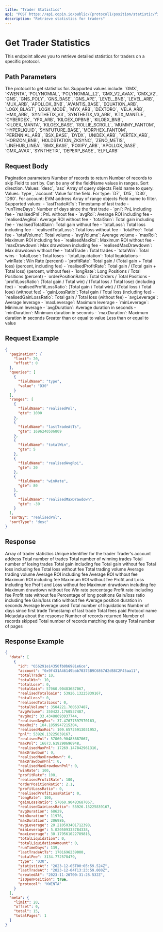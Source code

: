 ```yaml
---
title: "Trader Statistics"
api: "POST https://api.copin.io/public/{protocol}/position/statistic/filter"
description: "Retrieve statistics for traders"
---
```


# Get Trader Statistics

This endpoint allows you to retrieve detailed statistics for traders on a specific protocol.

## Path Parameters

<ParamField path="protocol" type="string" required>
  The protocol to get statistics for. Supported values include: `GMX`, `KWENTA`,
  `POLYNOMIAL`, `POLYNOMIAL_L2`, `GMX_V2_AVAX`, `GMX_V2`, `GNS`, `GNS_POLY`,
  `GNS_BASE`, `GNS_APE`, `LEVEL_BNB`, `LEVEL_ARB`, `MUX_ARB`, `APOLLOX_BNB`,
  `AVANTIS_BASE`, `EQUATION_ARB`, `LOGX_BLAST`, `LOGX_MODE`, `MYX_ARB`,
  `DEXTORO`, `VELA_ARB`, `HMX_ARB`, `SYNTHETIX_V3`, `SYNTHETIX_V3_ARB`,
  `KTX_MANTLE`, `CYBERDEX`, `YFX_ARB`, `KILOEX_OPBNB`, `KILOEX_BNB`,
  `KILOEX_MANTA`, `KILOEX_BASE`, `ROLLIE_SCROLL`, `MUMMY_FANTOM`, `HYPERLIQUID`,
  `SYNFUTURE_BASE`, `MORPHEX_FANTOM`, `PERENNIAL_ARB`, `BSX_BASE`, `DYDX`,
  `UNIDEX_ARB`, `VERTEX_ARB`, `HORIZON_BNB`, `HOLDSTATION_ZKSYNC`, `ZENO_METIS`,
  `LINEHUB_LINEA`, `BMX_BASE`, `FOXIFY_ARB`, `APOLLOX_BASE`, `GMX_AVAX`,
  `SYNTHETIX`, `DEPERP_BASE`, `ELFI_ARB`
</ParamField>

## Request Body

<ParamField body="pagination" type="object">
  Pagination parameters
  <Expandable title="properties">
    <ParamField body="limit" type="number">
      Number of records to return
    </ParamField>
    <ParamField body="offset" type="number">
      Number of records to skip
    </ParamField>
  </Expandable>
</ParamField>

<ParamField body="sortBy" type="string">
  Field to sort by. Can be any of the fieldName values in ranges.
</ParamField>

<ParamField body="sortType" type="string">
  Sort direction. Values: `desc`, `asc`
</ParamField>

<ParamField body="queries" type="array">
  Array of query objects
  <Expandable title="properties">
    <ParamField body="fieldName" type="string">
      Field name to query. Values: `type`, `account`
    </ParamField>
    <ParamField body="value" type="string">
      Value for the field. For type: `D7`, `D15`, `D30`, `D60`. For account: EVM
      address
    </ParamField>
  </Expandable>
</ParamField>

<ParamField body="ranges" type="array">
  Array of range objects
  <Expandable title="properties">
    <ParamField body="fieldName" type="string">
      Field name to filter. Supported values: - `lastTradeAtTs`: Timestamp of
      last trade - `runTimeDays`: Number of days since the first trade - `pnl`:
      PnL including fee - `realisedPnl`: PnL without fee - `avgRoi`: Average ROI
      including fee - `realisedAvgRoi`: Average ROI without fee - `totalGain`:
      Total gain including fee - `realisedTotalGain`: Total gain without fee -
      `totalLoss`: Total loss including fee - `realisedTotalLoss`: Total loss
      without fee - `totalFee`: Total fee - `totalVolume`: Total volume -
      `avgVolume`: Average volume - `maxRoi`: Maximum ROI including fee -
      `realisedMaxRoi`: Maximum ROI without fee - `maxDrawdown`: Max drawdown
      including fee - `realisedMaxDrawdown`: Max drawdown without fee -
      `totalTrade`: Total trades - `totalWin`: Total wins - `totalLose`: Total
      loses - `totalLiquidation`: Total liquidations - `winRate`: Win Rate
      (percent) - `profitRate`: Total gain / (Total gain + Total loss) (percent,
      including fee) - `realisedProfitRate`: Total gain / (Total gain + Total
      loss) (percent, without fee) - `longRate`: Long Positions / Total
      Positions (percent) - `orderPositionRatio`: Total Orders / Total Positions
      - `profitLossRatio`: (Total gain / Total win) / (Total loss / Total lose)
      (including fee) - `realisedProfitLossRatio`: (Total gain / Total win) /
      (Total loss / Total lose) (without fee) - `gainLossRatio`: Total gain /
      Total loss (including fee) - `realisedGainLossRatio`: Total gain / Total
      loss (without fee) - `avgLeverage`: Average leverage - `maxLeverage`:
      Maximum leverage - `minLeverage`: Minimum leverage - `avgDuration`:
      Average duration in seconds - `minDuration`: Minimum duration in seconds -
      `maxDuration`: Maximum duration in seconds
    </ParamField>
    <ParamField body="gte" type="number">
      Greater than or equal to value
    </ParamField>
    <ParamField body="lte" type="number">
      Less than or equal to value
    </ParamField>
  </Expandable>
</ParamField>

## Request Example

```json
{
  "pagination": {
    "limit": 20,
    "offset": 0
  },
  "queries": [
    {
      "fieldName": "type",
      "value": "D30"
    }
  ],
  "ranges": [
    {
      "fieldName": "realisedPnl",
      "gte": 1000
    },
    {
      "fieldName": "lastTradeAtTs",
      "gte": 1696240506809
    },
    {
      "fieldName": "totalWin",
      "gte": 5
    },
    {
      "fieldName": "realisedAvgRoi",
      "gte": 20
    },
    {
      "fieldName": "winRate",
      "gte": 80
    },
    {
      "fieldName": "realisedMaxDrawdown",
      "gte": -30
    }
  ],
  "sortBy": "realisedPnl",
  "sortType": "desc"
}
```

## Response

<ResponseField name="data" type="array">
  Array of trader statistics
  <Expandable title="properties">
    <ResponseField name="id" type="string">
      Unique identifier for the trader
    </ResponseField>
    <ResponseField name="account" type="string">
      Trader's account address
    </ResponseField>
    <ResponseField name="totalTrade" type="number">
      Total number of trades
    </ResponseField>
    <ResponseField name="totalWin" type="number">
      Total number of winning trades
    </ResponseField>
    <ResponseField name="totalLose" type="number">
      Total number of losing trades
    </ResponseField>
    <ResponseField name="totalGain" type="number">
      Total gain including fee
    </ResponseField>
    <ResponseField name="realisedTotalGain" type="number">
      Total gain without fee
    </ResponseField>
    <ResponseField name="totalLoss" type="number">
      Total loss including fee
    </ResponseField>
    <ResponseField name="realisedTotalLoss" type="number">
      Total loss without fee
    </ResponseField>
    <ResponseField name="totalVolume" type="number">
      Total trading volume
    </ResponseField>
    <ResponseField name="avgVolume" type="number">
      Average trading volume
    </ResponseField>
    <ResponseField name="avgRoi" type="number">
      Average ROI including fee
    </ResponseField>
    <ResponseField name="realisedAvgRoi" type="number">
      Average ROI without fee
    </ResponseField>
    <ResponseField name="maxRoi" type="number">
      Maximum ROI including fee
    </ResponseField>
    <ResponseField name="realisedMaxRoi" type="number">
      Maximum ROI without fee
    </ResponseField>
    <ResponseField name="pnl" type="number">
      Profit and Loss including fee
    </ResponseField>
    <ResponseField name="realisedPnl" type="number">
      Profit and Loss without fee
    </ResponseField>
    <ResponseField name="maxDrawdown" type="number">
      Maximum drawdown including fee
    </ResponseField>
    <ResponseField name="realisedMaxDrawdown" type="number">
      Maximum drawdown without fee
    </ResponseField>
    <ResponseField name="winRate" type="number">
      Win rate percentage
    </ResponseField>
    <ResponseField name="profitRate" type="number">
      Profit rate including fee
    </ResponseField>
    <ResponseField name="realisedProfitRate" type="number">
      Profit rate without fee
    </ResponseField>
    <ResponseField name="longRate" type="number">
      Percentage of long positions
    </ResponseField>
    <ResponseField name="gainLossRatio" type="number">
      Gain/loss ratio including fee
    </ResponseField>
    <ResponseField name="realisedGainLossRatio" type="number">
      Gain/loss ratio without fee
    </ResponseField>
    <ResponseField name="avgDuration" type="number">
      Average position duration in seconds
    </ResponseField>
    <ResponseField name="avgLeverage" type="number">
      Average leverage used
    </ResponseField>
    <ResponseField name="totalLiquidation" type="number">
      Total number of liquidations
    </ResponseField>
    <ResponseField name="runTimeDays" type="number">
      Number of days since first trade
    </ResponseField>
    <ResponseField name="lastTradeAtTs" type="number">
      Timestamp of last trade
    </ResponseField>
    <ResponseField name="totalFee" type="number">
      Total fees paid
    </ResponseField>
    <ResponseField name="protocol" type="string">
      Protocol name
    </ResponseField>
  </Expandable>
</ResponseField>

<ResponseField name="meta" type="object">
  Metadata about the response
  <Expandable title="properties">
    <ResponseField name="limit" type="number">
      Number of records returned
    </ResponseField>
    <ResponseField name="offset" type="number">
      Number of records skipped
    </ResponseField>
    <ResponseField name="total" type="number">
      Total number of records matching the query
    </ResponseField>
    <ResponseField name="totalPages" type="number">
      Total number of pages
    </ResponseField>
  </Expandable>
</ResponseField>

## Response Example

```json
{
  "data": [
    {
      "id": "656291e14350fb0b6981e6ce",
      "account": "0x9f431A46149bab70373B9C6867d2dB8C2F45aa11",
      "totalTrade": 10,
      "totalWin": 10,
      "totalLose": 0,
      "totalGain": 57060.90483687067,
      "realisedTotalGain": 53926.13225839167,
      "totalLoss": 0,
      "realisedTotalLoss": 0,
      "totalVolume": 3504221.760537487,
      "avgVolume": 350422.1760537487,
      "avgRoi": 33.43488693937744,
      "realisedAvgRoi": 37.47677597570163,
      "maxRoi": 104.1059947215304,
      "realisedMaxRoi": 109.65725913031952,
      "pnl": 53926.13225839167,
      "realisedPnl": 57060.90483687067,
      "maxPnl": 16673.619290696948,
      "realisedMaxPnl": 17269.147842961316,
      "maxDrawdown": 0,
      "realisedMaxDrawdown": 0,
      "maxDrawdownPnl": 0,
      "realisedMaxDrawdownPnl": 0,
      "winRate": 100,
      "profitRate": 100,
      "realisedProfitRate": 100,
      "orderPositionRatio": 2.1,
      "profitLossRatio": 0,
      "realisedProfitLossRatio": 0,
      "longRate": 100,
      "gainLossRatio": 57060.90483687067,
      "realisedGainLossRatio": 53926.13225839167,
      "avgDuration": 68629,
      "minDuration": 11976,
      "maxDuration": 206986,
      "avgLeverage": 20.210503401712398,
      "minLeverage": 5.020509333784338,
      "maxLeverage": 30.179561022789816,
      "totalLiquidation": 0,
      "totalLiquidationAmount": 0,
      "runTimeDays": 139,
      "lastTradeAtTs": 1701696239000,
      "totalFee": 3134.772578479,
      "type": "D30",
      "statisticAt": "2023-12-05T00:05:59.524Z",
      "lastTradeAt": "2023-12-04T13:23:59.000Z",
      "createdAt": "2023-11-26T00:31:28.532Z",
      "isOpenPosition": true,
      "protocol": "KWENTA"
    }
  ],
  "meta": {
    "limit": 20,
    "offset": 0,
    "total": 15,
    "totalPages": 1
  }
}
```
